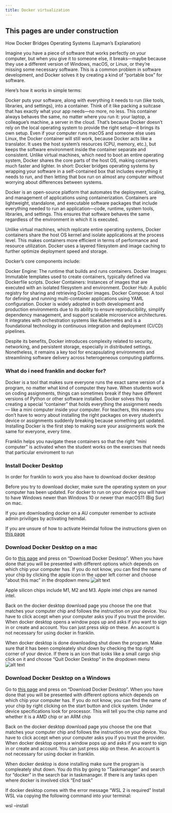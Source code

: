 ```yaml
---
title: Docker virtualization
---
```


::: {.callout-caution }
## This pages are under construction

:::

How Docker Bridges Operating Systems (Layman's Explanation)

Imagine you have a piece of software that works perfectly on your computer, but when you give it to someone else, it breaks—maybe because they use a different version of Windows, macOS, or Linux, or they’re missing some necessary software. This is a common problem in software development, and Docker solves it by creating a kind of “portable box” for software.

Here’s how it works in simple terms:

Docker puts your software, along with everything it needs to run (like tools, libraries, and settings), into a container. Think of it like packing a suitcase that has exactly what your app needs—no more, no less.
This container always behaves the same, no matter where you run it: your laptop, a colleague’s machine, a server in the cloud. That’s because Docker doesn’t rely on the local operating system to provide the right setup—it brings its own setup.
Even if your computer runs macOS and someone else uses Linux, the Docker container will still work, because Docker acts like a translator. It uses the host system’s resources (CPU, memory, etc.), but keeps the software environment inside the container separate and consistent.
Unlike virtual machines, which need to boot an entire operating system, Docker shares the core parts of the host OS, making containers much faster and lighter.
In short: Docker bridges operating systems by wrapping your software in a self-contained box that includes everything it needs to run, and then letting that box run on almost any computer without worrying about differences between systems.


Docker is an open-source platform that automates the deployment, scaling, and management of applications using containerization. Containers are lightweight, standalone, and executable software packages that include everything needed to run an application—code, runtime, system tools, libraries, and settings. This ensures that software behaves the same regardless of the environment in which it is executed.

Unlike virtual machines, which replicate entire operating systems, Docker containers share the host OS kernel and isolate applications at the process level. This makes containers more efficient in terms of performance and resource utilization. Docker uses a layered filesystem and image caching to further optimize deployment speed and storage.

Docker’s core components include:

Docker Engine: The runtime that builds and runs containers.
Docker Images: Immutable templates used to create containers, typically defined via Dockerfile scripts.
Docker Containers: Instances of images that are executed with an isolated filesystem and environment.
Docker Hub: A public registry for sharing and retrieving Docker images.
Docker Compose: A tool for defining and running multi-container applications using YAML configuration.
Docker is widely adopted in both development and production environments due to its ability to ensure reproducibility, simplify dependency management, and support scalable microservice architectures. It integrates with orchestration systems like Kubernetes and is a foundational technology in continuous integration and deployment (CI/CD) pipelines.

Despite its benefits, Docker introduces complexity related to security, networking, and persistent storage, especially in distributed settings. Nonetheless, it remains a key tool for encapsulating environments and streamlining software delivery across heterogeneous computing platforms.




### What do i need franklin and docker for?

Docker is a tool that makes sure everyone runs the exact same version of a program, no matter what kind of computer they have. When students work on coding assignments, things can sometimes break if they have different versions of Python or other software installed. Docker solves this by creating a special “container” that holds everything the assignment needs — like a mini computer inside your computer. For teachers, this means you don’t have to worry about installing the right packages on every student’s device or assignments suddenly breaking because something got updated. Installing Docker is the first step to making sure your assignments work the same for everyone, every time.

Franklin helps you navigate these containers so that the right "mini computer" is activated when the student works on the exercises that needs that particular enviroment to run

### Install Docker Desktop

In order for franklin to work you also have to download docker desktop

Before you try to download docker, make sure the operating system on your computer has been updated. For docker to run on your device you will have to have Windows newer than Windows 10 or newer than macOS11 (Big Sur) on mac.

If you are downloading docker on a AU computer remember to activate admin priviliges by activating heimdal. 

If you are unsure of how to activate Heimdal follow the instructions given on [this page](https://medarbejdere.au.dk/administration/it/vejledninger/sikkerhed/aktiver-administratorrettigheder-paa-medarbejdercomputer-heimdal)

### Download Docker Desktop on a mac

Go to [this page](https://www.docker.com/products/docker-desktop/) and press on "Download Docker Desktop". When you have done that you will be presented with different options which depends on which chip your computer has. If you do not know, you can find the name of your chip by clicking the apple icon in the upper left corner and choose "about this mac" in the dropdown menu
![alt text](<images/Skærmbillede 2025-06-03 kl. 13.28.40.png>)

Apple silicon chips include M1, M2 and M3. 
Apple intel chips are named intel.

Back on the docker desktop download page you choose the one that matches your computer chip and follows the instruction on your device. You have to click accept when your computer asks you if you trust the provider. When docker desktop opens a window pops up and asks if you want to sign in or create and account. You can just press skip on these. An account is not necessary for using docker in franklin.

When docker desktop is done downloading shut down the program. Make sure that it has been compleately shut down by checking the top right corner of your device. If there is an icon that looks like a small cargo ship click on it and choose "Quit Docker Desktop" in the dropdown menu
![alt text](<images/Skærmbillede 2025-06-03 kl. 14.27.12.png>)

### Download Docker Desktop on a Windows

Go to [this page](https://www.docker.com/products/docker-desktop/) and press on "Download Docker Desktop". When you have done that you will be presented with different options which depends on which chip your computer has. If you do not know, you can find the name of your chip by right clicking on the start button and click system. Under device specifications look for processor. This will tell you the chip name and whether it is a AMD chip or an ARM chip

Back on the docker desktop download page you choose the one that matches your computer chip and follows the instruction on your device. You have to click accept when your computer asks you if you trust the provider. When docker desktop opens a window pops up and asks if you want to sign in or create and account. You can just press skip on these. An account is not necessary for using docker in franklin.

When docker desktop is done installing make sure the program is compleately shut down. You do this by going to "Taskmanager" and search for "docker" in the search bar in taskmanager. If there is any tasks open where docker is involved click "End task"

If docker desktop comes with the error message "WSL 2 is required"
Install WSL via copying the following command into your terminal:

wsl --install